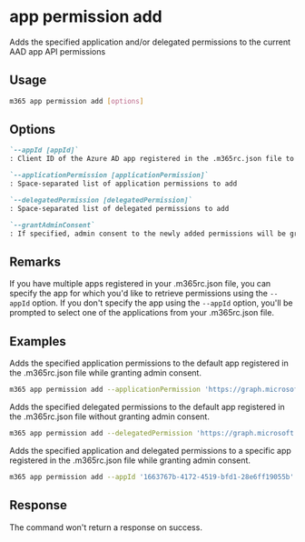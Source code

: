 
# app permission add

Adds the specified application and/or delegated permissions to the current AAD app API permissions

## Usage

```sh
m365 app permission add [options]
```

## Options

```md defintion-list
`--appId [appId]`
: Client ID of the Azure AD app registered in the .m365rc.json file to retrieve API permissions for

`--applicationPermission [applicationPermission]`
: Space-separated list of application permissions to add

`--delegatedPermission [delegatedPermission]`
: Space-separated list of delegated permissions to add

`--grantAdminConsent`
: If specified, admin consent to the newly added permissions will be granted.
```

<Global />

## Remarks

If you have multiple apps registered in your .m365rc.json file, you can specify the app for which you'd like to retrieve permissions using the `--appId` option. If you don't specify the app using the `--appId` option, you'll be prompted to select one of the applications from your .m365rc.json file.

## Examples

Adds the specified application permissions to the default app registered in the .m365rc.json file while granting admin consent.

```sh
m365 app permission add --applicationPermission 'https://graph.microsoft.com/User.ReadWrite.All https://graph.microsoft.com/User.Read.All' --grantAdminConsent
```

Adds the specified delegated permissions to the default app registered in the .m365rc.json file without granting admin consent.

```sh
m365 app permission add --delegatedPermission 'https://graph.microsoft.com/offline_access'
```

Adds the specified application and delegated permissions to a specific app registered in the .m365rc.json file while granting admin consent.

```sh
m365 app permission add --appId '1663767b-4172-4519-bfd1-28e6ff19055b' --applicationPermission 'https://graph.microsoft.com/User.ReadWrite.All https://graph.microsoft.com/User.Read.All' --delegatedPermission 'https://graph.microsoft.com/offline_access' --grantAdminConsent
```

## Response

The command won't return a response on success.
